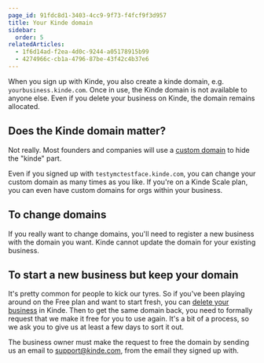 ```yaml
---
page_id: 91fdc8d1-3403-4cc9-9f73-f4fcf9f3d957
title: Your Kinde domain
sidebar:
  order: 5
relatedArticles:
  - 1f6d14ad-f2ea-4d0c-9244-a05178915b99
  - 4274966c-cb1a-4796-87be-43f42c4b37e6
---
```


When you sign up with Kinde, you also create a kinde domain, e.g. `yourbusiness.kinde.com`. Once in use, the Kinde domain is not available to anyone else. Even if you delete your business on Kinde, the domain remains allocated.

## Does the Kinde domain matter?

Not really. Most founders and companies will use a [custom domain](/build/domains/pointing-your-domain/) to hide the "kinde" part. 

Even if you signed up with `testymctestface.kinde.com`, you can change your custom domain as many times as you like. If you're on a Kinde Scale plan, you can even have custom domains for orgs within your business.

## To change domains

If you really want to change domains, you'll need to register a new business with the domain you want. Kinde cannot update the domain for your existing business. 

## To start a new business but keep your domain

It's pretty common for people to kick our tyres. So if you've been playing around on the Free plan and want to start fresh, you can [delete your business](/manage-your-account/your-data/delete-business/) in Kinde. Then to get the same domain back, you need to formally request that we make it free for you to use again. It's a bit of a process, so we ask you to give us at least a few days to sort it out. 

The business owner must make the request to free the domain by sending us an email to support@kinde.com, from the email they signed up with.




